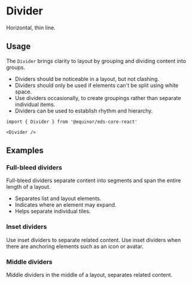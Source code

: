 
# Divider
Horizontal, thin line.

<Links 
    ariaUrl="https://www.w3.org/TR/2017/REC-wai-aria-1.1-20171214/#separator"
    figmaUrl="https://www.figma.com/file/0bGXR2sCwMVSDNyyzu5BXrO5/UI%E2%80%94User-Interface?node-id=17689%3A101"
    documentationUrl="https://eds.equinor.com/0b0c666ab/p/343afd-divider/b/398446"
    sourceUrl="https://github.com/equinor/design-system/blob/develop/packages/eds-core-react/src/components/Divider/Divider.tsx"
    npmUrl="https://www.npmjs.com/package/@equinor/eds-core-react"
/>

<Primary />
<Controls />

## Usage

The `Divider` brings clarity to layout by grouping and dividing content into groups. <br />
 <ul>
    <li>Dividers should be noticeable in a layout, but not clashing.</li>
    <li>Dividers should only be used if elements can't be split using white space.</li>
    <li>Use dividers occasionally, to create groupings rather than separate individual items.</li>
    <li>Dividers can be used to establish rhythm and hierarchy.</li>
  </ul>

  ```tsx
import { Divider } from '@equinor/eds-core-react'

<Divider />
```

## Examples

### Full-bleed dividers

Full-bleed dividers separate content into segments and span the entire length of a layout.
<ul>
  <li>Separates list and layout elements.</li>
  <li>Indicates where an element may expand.</li>
  <li>Helps separate individual tiles.</li>
</ul>

<Canvas of={ComponentStories.FullBleed} />

### Inset dividers

Use inset dividers to separate related content. 
Use inset dividers when there are anchoring elements such as an icon or avatar.

<Canvas of={ComponentStories.Inset} />

### Middle dividers

Middle dividers in the middle of a layout, separates related content.

<Canvas of={ComponentStories.Middle} />
